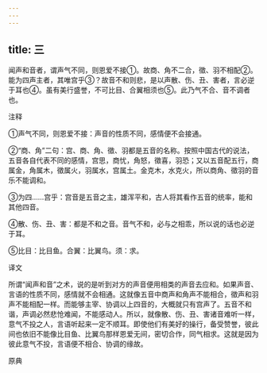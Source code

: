 ```yaml
---
---
---
```

title: 三
---



闻声和音者，谓声气不同，则恩爱不接①。故商、角不二合，徵、羽不相配②。能为四声主者，其唯宫乎③？故音不和则悲，是以声散、伤、丑、害者，言必逆于耳也④。虽有美行盛誉，不可比目、合翼相须也⑤。此乃气不合、音不调者也。

注释

①声气不同，则恩爱不接：声音的性质不同，感情便不会接通。

②“商、角”二句：宫、商、角、徵、羽都是五音的名称。按照中国古代的说法，五音各自代表不同的感情，宫思，商忧，角怒，徵喜，羽恐；又以五音配五行，商属金，角属木，徵属火，羽属水，宫属土。金克木，水克火，所以商角、徵羽的音乐不能调和。

③为四……宫乎：宫音是五音之主，雄浑平和，古人将其看作五音的统率，能和其他四音。

④散、伤、丑、害：都是不和之音。音气不和，必与之相乖，所以说的话也必逆于耳。

⑤比目：比目鱼。合翼：比翼鸟。须：求。

译文

所谓“闻声和音”之术，说的是听到对方的声音便用相类的声音去应和。如果声音、言语的性质不同，感情就不会相通。这就像五音中商声和角声不能相合，徵声和羽声不能相配一样。而能够主宰、协调以上四音的，大概就只有宫声了。五音不和谐，声调必然悲怆难闻，不能感动人。所以，就像散、伤、丑、害诸音难听一样，意气不投之人，言语听起来一定不顺耳。即使他们有美好的操行，备受赞誉，彼此间也依旧不能像比目鱼、比翼鸟那样恩爱无间，密切合作，同气相求。这就是因为彼此意气不投，言语便不相合、协调的缘故。

原典